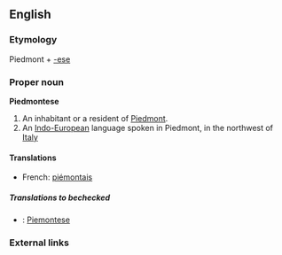 ==English==
{{wikipedia}}
===Etymology===
Piedmont + [[-ese]]

===Proper noun===
'''Piedmontese'''

# An inhabitant or a resident of [[Piedmont]].
# An [[Indo-European]] language spoken in Piedmont, in the northwest of [[Italy]]
 
====Translations====
{{trans-top|language}}
*French: [[piémontais]] {{m}}
{{trans-mid}}
{{trans-bottom}}
=====Translations to bechecked=====
*{{ttbc|Italian}}: [[Piemontese]]

===External links===
{{ethnologue|code=pms}}